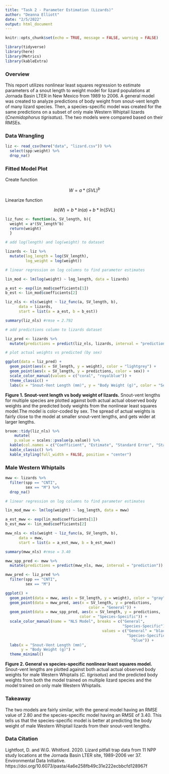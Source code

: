 ```yaml
---
title: "Task 2 - Parameter Estimation (Lizards)"
author: "Deanna Elliott"
date: "2/5/2022"
output: html_document
---
```


```r
knitr::opts_chunk$set(echo = TRUE, message = FALSE, warning = FALSE)

library(tidyverse)
library(here)
library(Metrics)
library(kableExtra)
```

### Overview

This report utilizes nonlinear least squares regression to estimate parameters of a snout length to weight model for lizard populations at Jornada Basin LTER in New Mexico from 1989 to 2006. A general model was created to analyze predictions of body weight from snout-vent length of many lizard species. Then, a species-specific model was created for the same predictions on a subset of only male Western Whiptail lizards (*Cnemidophorus tigrisatus*). The two models were compared based on their RMSEs. 

### Data Wrangling

```r

liz <- read_csv(here("data", "lizard.csv")) %>% 
  select(spp:weight) %>% 
  drop_na()
```

### Fitted Model Plot

Create function

$$
W = a*(SVL)^b
$$

Linearize function

$$
ln(W) = b*ln(a) + b*ln(SVL)
$$

```r

liz_func <- function(a, SV_length, b){
  weight = a*(SV_length^b)
  return(weight)
  }
```

```r

# add log(length) and log(weight) to dataset

lizards <- liz %>% 
  mutate(log_length = log(SV_length),
         log_weight = log(weight))
```

```r

# linear regression on log columns to find parameter estimates

lin_mod <- lm(log(weight) ~ log_length, data = lizards)

a_est <- exp(lin_mod$coefficients[1])
b_est <- lin_mod$coefficients[2]

```

```r

liz_nls <- nls(weight ~ liz_func(a, SV_length, b),
      data = lizards,
      start = list(a = a_est, b = b_est))

summary(liz_nls) #rmse = 2.792

```

```r

# add predictions column to lizards dataset

liz_pred <- lizards %>% 
  mutate(predictions = predict(liz_nls, lizards, interval = "prediction"))
```

```r

# plot actual weights vs predicted (by sex)

ggplot(data = liz_pred) +
  geom_point(aes(x = SV_length, y = weight), color = "lightgrey") +
  geom_point(aes(x = SV_length, y = predictions, color = sex)) +
  scale_color_manual(values = c("coral", "royalblue")) +
  theme_classic() +
  labs(x = "Snout-Vent Length (mm)", y = "Body Weight (g)", color = "Sex")
```

**Figure 1. Snout-vent length vs body weight of lizards.** Snout-vent lengths for multiple species are plotted  against both actual actual observed body weights and the predicted body weights from the nonlinear least squares model.The model is color-coded by sex. The spread of actual weights is fairly close to the model at smaller snout-vent lengths, and gets wider at larger lengths.


```r

broom::tidy(liz_nls) %>% 
    mutate(
    p.value = scales::pvalue(p.value)) %>% 
  kable(col.names = c("Coefficient", "Estimate", "Standard Error", "Statistic", "P Value"), digits = c(0, 5, 6, 2, 3), caption = "<b>Table 1. Nonlinear least squares model estimates.</b> The estimates of our parameter coefficients, their standard, statistics, and p-value are reported for the gener llizard species model.") %>% 
  kable_classic() %>% 
  kable_styling(full_width = FALSE, position = "center")
```

### Male Western Whiptails

```r

mww <- lizards %>% 
  filter(spp == "CNTI",
         sex == "M") %>% 
  drop_na()

# linear regression on log columns to find parameter estimates

lin_mod_mww <- lm(log(weight) ~ log_length, data = mww)

a_est_mww <- exp(lin_mod$coefficients[1])
b_est_mww <- lin_mod$coefficients[2]
```

```r

mww_nls <- nls(weight ~ liz_func(a, SV_length, b),
      data = mww,
      start = list(a = a_est_mww, b = b_est_mww))

summary(mww_nls) #rmse = 3.40

mww_spp_pred <- mww %>% 
  mutate(predictions = predict(mww_nls, mww, interval = "prediction"))

mww_pred <- liz_pred %>% 
  filter(spp == "CNTI",
         sex == "M")
```

```r

ggplot() +
  geom_point(data = mww, aes(x = SV_length, y = weight), color = "gray") +
  geom_point(data = mww_pred, aes(x = SV_length, y = predictions, 
                                     color = "General")) +
  geom_point(data = mww_spp_pred, aes(x = SV_length, y = predictions, 
                                 color = "Species-Specific")) +
  scale_color_manual(name = "NLS Model", breaks = c("General", 
                                                    "Species-Specific"),
                                           values = c("General" = "black", 
                                                      "Species-Specific" = 
                                                        "blue")) +
  labs(x = "Snout-Vent Length (mm)",
       y = "Body Weight (g)") +
  theme_minimal()
```

**Figure 2. General vs species-specific nonlinear least squares model.** Snout-vent lengths are plotted against both actual actual observed body weights for male Western Whiptails (*C. tigrisatus*) and the predicted body weights from both the model trained on multiple lizard species and the model trained on only male Western Whiptails. 

### Takeaway

The two models are fairly similar, with the general model having an RMSE value of 2.80 and the species-specific model having an RMSE of 3.40. This tells us that the species-specific model is better at predicting the body weight of male Western Whiptail lizards from their snout-vent lengths.

### Data Citation

Lightfoot, D. and W.G. Whitford. 2020. Lizard pitfall trap data from 11 NPP study locations at the Jornada Basin LTER site, 1989-2006 ver 37. Environmental Data Initiative. https://doi.org/10.6073/pasta/4a6e258fb49c31e222ecbbcfd128967f
